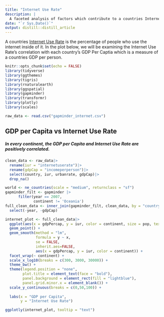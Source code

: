```yaml
---
title: "Internet Use Rate"
description: |
  A faceted analysis of factors which contribute to a countries Internet Use Rate.
date: "`r Sys.Date()`"
output: distill::distill_article
---
```


A countries [Internet Use Rate](https://en.wikipedia.org/wiki/Global_Internet_usage) is the percentage of people who use the internet inside of it. In the plot below, we will be examining the Internet Use Rate's correlation with each country's GDP Per Captia which is a measure of a countries GDP per person. 

```r
knitr::opts_chunk$set(echo = FALSE)
library(tidyverse)
library(ggthemes)
library(tigris)
library(rnaturalearth)
library(ggspatial)
library(gapminder)
library(transformr)
library(plotly)
library(scales)
```

```r
raw_data <- read.csv("gapminder_internet.csv")
```

## GDP per Capita vs Internet Use Rate 
##### In every continent, the GDP per Capita and Internet Use Rate are positively correlated.

```r
clean_data <- raw_data|>
  rename(iur = "internetuserate")|>
  rename(gdpCap = "incomeperperson")|>
  select(country, iur, urbanrate, gdpCap)|>
  drop_na()

world <- ne_countries(scale = "medium", returnclass = "sf")
gapminder_filt <- gapminder |> 
      filter(year == 2007,
             continent != 'Oceania')
full_clean_data <- inner_join(gapminder_filt, clean_data, by = "country")|>
  select(-year, -gdpCap)
```

```r
internet_plot <- full_clean_data|>
  ggplot(aes(x = gdpPercap, y = iur, color = continent, size = pop, text = paste("Country: ", country, "\nIUR: ", iur, "\nGDPperCap: ", gdpPercap)))+
  geom_point() +
  geom_smooth(method = "lm",
              formula = y ~ x,
              se = FALSE,
              inherit.aes=FALSE,
              aes(x = gdpPercap, y = iur, color = continent)) +
  facet_wrap(~ continent) +
  scale_x_log10(breaks = c(300, 3000, 30000)) +
  theme_bw() +
  theme(legend.position = "none",
        plot.title = element_text(face = "bold"),
        panel.background = element_rect(fill = "lightblue"),
        panel.grid.minor.x = element_blank()) +
  scale_y_continuous(breaks = c(0,50,100)) +
  
  labs(x = "GDP per Capita",
       y = "Internet Use Rate")

ggplotly(internet_plot, tooltip = "text")
```





